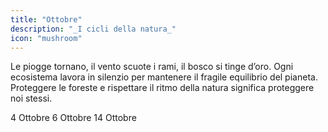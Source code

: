 ```yaml
---
title: "Ottobre"
description: "_I cicli della natura_"
icon: "mushroom"
---
```


Le piogge tornano, il vento scuote i rami, il bosco si tinge d’oro. Ogni ecosistema lavora in silenzio per mantenere il fragile equilibrio del pianeta. Proteggere le foreste e rispettare il ritmo della natura significa proteggere noi stessi.

<CardGroup cols="2">
  <Card title="Giornata mondiale degli animali" icon="horse" color="#00bef9" horizontal href="/mesi/ottobre/animali">
    4 Ottobre
  </Card>
  <Card title="Giornata mondiale dell'habitat" icon="house-chimney" color="#00bef9" horizontal href="/mesi/ottobre/habitat">
    6 Ottobre
  </Card>
  <Card title="Giornata mondiale contro l'incenerimento dei rifiuti" icon="fire-burner" color="#00bef9" horizontal href="/mesi/ottobre/rifiuti">
    14 Ottobre
  </Card>
</CardGroup>
